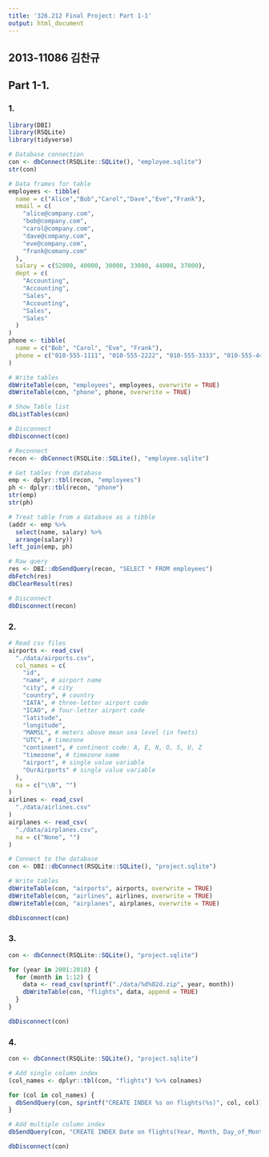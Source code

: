 ```yaml
---
title: '326.212 Final Project: Part 1-1'
output: html_document
---
```


## 2013-11086 김찬규

## Part 1-1.

### 1.

```r
library(DBI)
library(RSQLite)
library(tidyverse)
```

```r
# Database connection
con <- dbConnect(RSQLite::SQLite(), "employee.sqlite")
str(con)

# Data frames for table
employees <- tibble(
  name = c("Alice","Bob","Carol","Dave","Eve","Frank"),
  email = c(
    "alice@company.com", 
    "bob@company.com",
    "carol@company.com", 
    "dave@company.com",
    "eve@company.com",   
    "frank@comany.com"
  ),
  salary = c(52000, 40000, 30000, 33000, 44000, 37000),
  dept = c(
    "Accounting", 
    "Accounting",
    "Sales",
    "Accounting",
    "Sales",
    "Sales"
  )
)
phone <- tibble(
  name = c("Bob", "Carol", "Eve", "Frank"),
  phone = c("010-555-1111", "010-555-2222", "010-555-3333", "010-555-4444")
)

# Write tables
dbWriteTable(con, "employees", employees, overwrite = TRUE)
dbWriteTable(con, "phone", phone, overwrite = TRUE)

# Show Table list
dbListTables(con)

# Disconnect
dbDisconnect(con)
```

```r
# Reconnect
recon <- dbConnect(RSQLite::SQLite(), "employee.sqlite")

# Get tables from database
emp <- dplyr::tbl(recon, "employees")
ph <- dplyr::tbl(recon, "phone")
str(emp)
str(ph)

# Treat table from a database as a tibble
(addr <- emp %>%
  select(name, salary) %>% 
  arrange(salary))
left_join(emp, ph)

# Raw query
res <- DBI::dbSendQuery(recon, "SELECT * FROM employees")
dbFetch(res)
dbClearResult(res)

# Disconnect
dbDisconnect(recon)
```


### 2.

```r
# Read csv files
airports <- read_csv(
  "./data/airports.csv", 
  col_names = c(
    "id", 
    "name", # airport name
    "city", # city
    "country", # country
    "IATA", # three-letter airport code
    "ICAO", # four-letter airport code
    "latitude", 
    "longitude",
    "MAMSL", # meters above mean sea level (in feets)
    "UTC", # timezone
    "continent", # continent code: A, E, N, O, S, U, Z
    "timezone", # timezone name
    "airport", # single value variable
    "OurAirports" # single value variable
  ),
  na = c("\\N", "")
)
airlines <- read_csv(
  "./data/airlines.csv"
)
airplanes <- read_csv(
  "./data/airplanes.csv",
  na = c("None", "")
)

# Connect to the database
con <- DBI::dbConnect(RSQLite::SQLite(), "project.sqlite")

# Write tables
dbWriteTable(con, "airports", airports, overwrite = TRUE)
dbWriteTable(con, "airlines", airlines, overwrite = TRUE)
dbWriteTable(con, "airplanes", airplanes, overwrite = TRUE)

dbDisconnect(con)
```


### 3.

```r
con <- dbConnect(RSQLite::SQLite(), "project.sqlite")

for (year in 2001:2018) {
  for (month in 1:12) {
    data <- read_csv(sprintf("./data/%d%02d.zip", year, month))
    dbWriteTable(con, "flights", data, append = TRUE)
  }
}

dbDisconnect(con)
```


### 4.

```r
con <- dbConnect(RSQLite::SQLite(), "project.sqlite")

# Add single column index
(col_names <- dplyr::tbl(con, "flights") %>% colnames)

for (col in col_names) {
  dbSendQuery(con, sprintf("CREATE INDEX %s on flights(%s)", col, col))
}

# Add multiple column index
dbSendQuery(con, "CREATE INDEX Date on flights(Year, Month, Day_of_Month)")

dbDisconnect(con)
```

